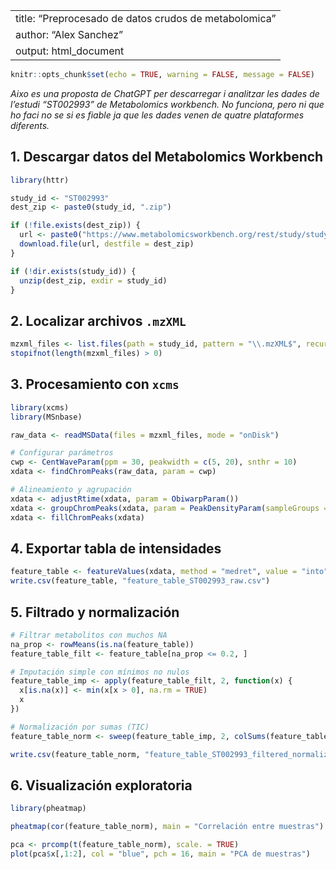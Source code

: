 
---
title: "Preprocesado de datos crudos de metabolomica"
author: "Alex Sanchez"
output: html_document
---

```r
knitr::opts_chunk$set(echo = TRUE, warning = FALSE, message = FALSE)
```

*Aixo es una proposta de ChatGPT per descarregar i analitzar les dades de l'estudi "ST002993" de Metabolomics workbench.*
*No funciona, pero ni que ho faci no se si es fiable ja que les dades venen de quatre plataformes diferents.*


## 1. Descargar datos del Metabolomics Workbench

```r
library(httr)

study_id <- "ST002993"
dest_zip <- paste0(study_id, ".zip")

if (!file.exists(dest_zip)) {
  url <- paste0("https://www.metabolomicsworkbench.org/rest/study/study_id/", study_id, "/download/zip")
  download.file(url, destfile = dest_zip)
}

if (!dir.exists(study_id)) {
  unzip(dest_zip, exdir = study_id)
}
```

## 2. Localizar archivos `.mzXML`

```r
mzxml_files <- list.files(path = study_id, pattern = "\\.mzXML$", recursive = TRUE, full.names = TRUE)
stopifnot(length(mzxml_files) > 0)
```

## 3. Procesamiento con `xcms`

```r
library(xcms)
library(MSnbase)

raw_data <- readMSData(files = mzxml_files, mode = "onDisk")

# Configurar parámetros
cwp <- CentWaveParam(ppm = 30, peakwidth = c(5, 20), snthr = 10)
xdata <- findChromPeaks(raw_data, param = cwp)

# Alineamiento y agrupación
xdata <- adjustRtime(xdata, param = ObiwarpParam())
xdata <- groupChromPeaks(xdata, param = PeakDensityParam(sampleGroups = rep(1, length(mzxml_files))))
xdata <- fillChromPeaks(xdata)
```

## 4. Exportar tabla de intensidades

```r
feature_table <- featureValues(xdata, method = "medret", value = "into")
write.csv(feature_table, "feature_table_ST002993_raw.csv")
```

## 5. Filtrado y normalización

```r
# Filtrar metabolitos con muchos NA
na_prop <- rowMeans(is.na(feature_table))
feature_table_filt <- feature_table[na_prop <= 0.2, ]

# Imputación simple con mínimos no nulos
feature_table_imp <- apply(feature_table_filt, 2, function(x) {
  x[is.na(x)] <- min(x[x > 0], na.rm = TRUE)
  x
})

# Normalización por sumas (TIC)
feature_table_norm <- sweep(feature_table_imp, 2, colSums(feature_table_imp), FUN = "/")

write.csv(feature_table_norm, "feature_table_ST002993_filtered_normalized.csv")
```

## 6. Visualización exploratoria

```r
library(pheatmap)

pheatmap(cor(feature_table_norm), main = "Correlación entre muestras")

pca <- prcomp(t(feature_table_norm), scale. = TRUE)
plot(pca$x[,1:2], col = "blue", pch = 16, main = "PCA de muestras")
```
